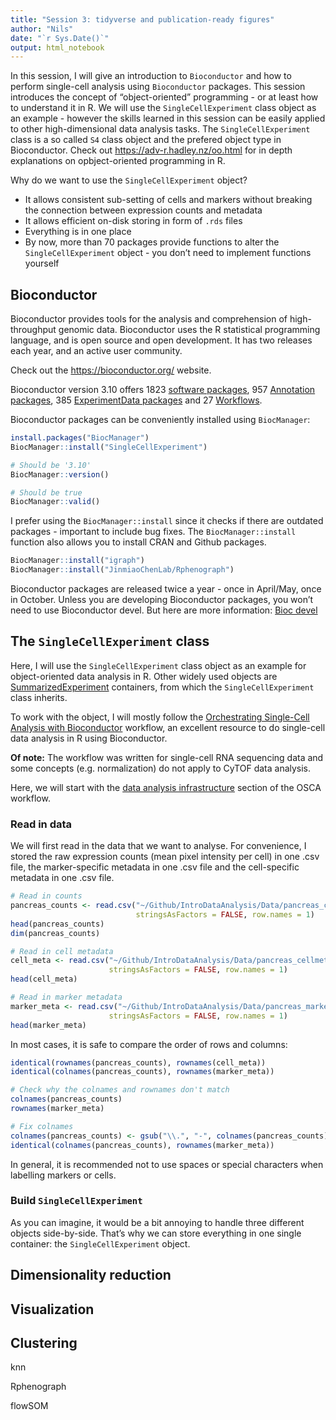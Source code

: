 ```yaml
---
title: "Session 3: tidyverse and publication-ready figures"
author: "Nils"
date: "`r Sys.Date()`"
output: html_notebook
---
```


In this session, I will give an introduction to `Bioconductor` and how to perform single-cell analysis using `Bioconductor` packages.
This session introduces the concept of "object-oriented" programming - or at least how to understand it in R.
We will use the `SingleCellExperiment` class object as an example - however the skills learned in this session can be easily applied to other high-dimensional data analysis tasks.
The `SingleCellExperiment` class is a so called `S4` class object and the prefered object type in Bioconductor.
Check out [https://adv-r.hadley.nz/oo.html](https://adv-r.hadley.nz/oo.html) for in depth explanations on opbject-oriented programming in R.

Why do we want to use the `SingleCellExperiment` object?

* It allows consistent sub-setting of cells and markers without breaking the connection between expression counts and metadata
* It allows efficient on-disk storing in form of `.rds` files
* Everything is in one place
* By now, more than 70 packages provide functions to alter the `SingleCellExperiment` object - you don't need to implement functions yourself

## Bioconductor

Bioconductor provides tools for the analysis and comprehension of high-throughput genomic data. Bioconductor uses the R statistical programming language, and is open source and open development. It has two releases each year, and an active user community.

Check out the [https://bioconductor.org/](https://bioconductor.org/) website.

Bioconductor version 3.10 offers 1823 [software packages](https://bioconductor.org/packages/release/BiocViews.html#___Software), 957 [Annotation packages](https://www.bioconductor.org/packages/release/BiocViews.html#___AnnotationData), 385 [ExperimentData packages](https://www.bioconductor.org/packages/release/BiocViews.html#___ExperimentData) and 27 [Workflows](https://www.bioconductor.org/packages/release/BiocViews.html#___Workflow).

Bioconductor packages can be conveniently installed using `BiocManager`:

```r
install.packages("BiocManager")
BiocManager::install("SingleCellExperiment")

# Should be '3.10'
BiocManager::version()

# Should be true
BiocManager::valid()
```

I prefer using the `BiocManager::install` since it checks if there are outdated packages - important to include bug fixes.
The `BiocManager::install` function also allows you to install CRAN and Github packages.

```r
BiocManager::install("igraph")
BiocManager::install("JinmiaoChenLab/Rphenograph")
```

Bioconductor packages are released twice a year - once in April/May, once in October.
Unless you are developing Bioconductor packages, you won't need to use Bioconductor devel.
But here are more information: [Bioc devel](https://www.bioconductor.org/developers/how-to/useDevel/)

## The `SingleCellExperiment` class

Here, I will use the `SingleCellExperiment` class object as an example for object-oriented data analysis in R.
Other widely used objects are [SummarizedExperiment](https://www.bioconductor.org/packages/release/bioc/html/SummarizedExperiment.html) containers, from which the `SingleCellExperiment` class inherits. 

To work with the object, I will mostly follow the [Orchestrating Single-Cell Analysis with Bioconductor](https://osca.bioconductor.org/) workflow, an excellent resource to do single-cell data analysis in R using Bioconductor.

**Of note:** The workflow was written for single-cell RNA sequencing data and some concepts (e.g. normalization) do not apply to CyTOF data analysis.

Here, we will start with the [data analysis infrastructure](https://osca.bioconductor.org/data-infrastructure.html) section of the OSCA workflow.

### Read in data

We will first read in the data that we want to analyse.
For convenience, I stored the raw expression counts (mean pixel intensity per cell) in one .csv file, the marker-specific metadata in one .csv file and the cell-specific metadata in one .csv file.

```r
# Read in counts
pancreas_counts <- read.csv("~/Github/IntroDataAnalysis/Data/pancreas_counts.csv", 
                            stringsAsFactors = FALSE, row.names = 1)
head(pancreas_counts)
dim(pancreas_counts)

# Read in cell metadata
cell_meta <- read.csv("~/Github/IntroDataAnalysis/Data/pancreas_cellmeta.csv", 
                      stringsAsFactors = FALSE, row.names = 1)
head(cell_meta)

# Read in marker metadata
marker_meta <- read.csv("~/Github/IntroDataAnalysis/Data/pancreas_markermeta.csv", 
                      stringsAsFactors = FALSE, row.names = 1)
head(marker_meta)
```

In most cases, it is safe to compare the order of rows and columns:

```r
identical(rownames(pancreas_counts), rownames(cell_meta))
identical(colnames(pancreas_counts), rownames(marker_meta))

# Check why the colnames and rownames don't match
colnames(pancreas_counts)
rownames(marker_meta)

# Fix colnames
colnames(pancreas_counts) <- gsub("\\.", "-", colnames(pancreas_counts))
identical(colnames(pancreas_counts), rownames(marker_meta))
```

In general, it is recommended not to use spaces or special characters when labelling markers or cells.

### Build `SingleCellExperiment`

As you can imagine, it would be a bit annoying to handle three different objects side-by-side.
That's why we can store everything in one single container: the `SingleCellExperiment` object.


## Dimensionality reduction


## Visualization


## Clustering

knn

Rphenograph

flowSOM
